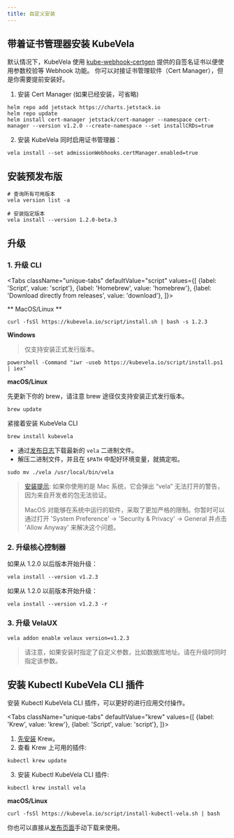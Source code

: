 ```yaml
---
title: 自定义安装
---
```



## 带着证书管理器安装 KubeVela

默认情况下，KubeVela 使用 [kube-webhook-certgen](https://github.com/jet/kube-webhook-certgen) 提供的自签名证书以便使用参数校验等 Webhook 功能。
你可以对接证书管理软件（Cert Manager），但是你需要提前安装好。

1. 安装 Cert Manager (如果已经安装，可省略)

```shell script
helm repo add jetstack https://charts.jetstack.io
helm repo update
helm install cert-manager jetstack/cert-manager --namespace cert-manager --version v1.2.0 --create-namespace --set installCRDs=true
```

2. 安装 KubeVela 同时启用证书管理器：

```shell script
vela install --set admissionWebhooks.certManager.enabled=true
```

## 安装预发布版

```
# 查询所有可用版本
vela version list -a

# 安装指定版本
vela install --version 1.2.0-beta.3
```

## 升级

### 1. 升级 CLI

<Tabs
    className="unique-tabs"
    defaultValue="script"
    values={[
        {label: 'Script', value: 'script'},
        {label: 'Homebrew', value: 'homebrew'},
        {label: 'Download directly from releases', value: 'download'},
    ]}>
<TabItem value="script">

** MacOS/Linux **

```shell script
curl -fsSl https://kubevela.io/script/install.sh | bash -s 1.2.3
```

**Windows**

> 仅支持安装正式发行版本。

```shell script
powershell -Command "iwr -useb https://kubevela.io/script/install.ps1 | iex"
```

</TabItem>
<TabItem value="homebrew">

**macOS/Linux**

先更新下你的 brew，请注意 brew 途径仅支持安装正式发行版本。

```shell script
brew update
```

紧接着安装 KubeVela CLI

```shell script
brew install kubevela
```

</TabItem>
<TabItem value="download">

- 通过[发布日志](https://github.com/oam-dev/kubevela/releases)下载最新的 `vela` 二进制文件。
- 解压二进制文件，并且在 `$PATH` 中配好环境变量，就搞定啦。

```shell script
sudo mv ./vela /usr/local/bin/vela
```

> [安装提示](https://github.com/oam-dev/kubevela/issues/625):
> 如果你使用的是 Mac 系统，它会弹出 “vela” 无法打开的警告，因为来自开发者的包无法验证。
>
> MacOS 对能够在系统中运行的软件，采取了更加严格的限制。你暂时可以通过打开 'System Preference' -> 'Security & Privacy' -> General 并点击 'Allow Anyway' 来解决这个问题。

</TabItem>
</Tabs>

### 2. 升级核心控制器

如果从 1.2.0 以后版本开始升级：

```
vela install --version v1.2.3
```

如果从 1.2.0 以前版本开始升级：

```
vela install --version v1.2.3 -r
```

### 3. 升级 VelaUX

```
vela addon enable velaux version=v1.2.3
```

> 请注意，如果安装时指定了自定义参数，比如数据库地址。请在升级时同时指定该参数。

## 安装 Kubectl KubeVela CLI 插件

安装 Kubectl KubeVela CLI 插件，可以更好的进行应用交付操作。

<Tabs
className="unique-tabs"
defaultValue="krew"
values={[
{label: 'Krew', value: 'krew'},
{label: 'Script', value: 'script'},
]}>

<TabItem value="krew">

1. [先安装](https://krew.sigs.k8s.io/docs/user-guide/setup/install/) Krew。
2. 查看 Krew 上可用的插件:

```shell
kubectl krew update
```

3. 安装 Kubectl KubeVela CLI 插件:

```shell script
kubectl krew install vela
```

</TabItem>

<TabItem value="script">

**macOS/Linux**

```shell script
curl -fsSl https://kubevela.io/script/install-kubectl-vela.sh | bash
```

你也可以直接从[发布页面](https://github.com/oam-dev/kubevela/releases)手动下载来使用。

</TabItem>
</Tabs>
